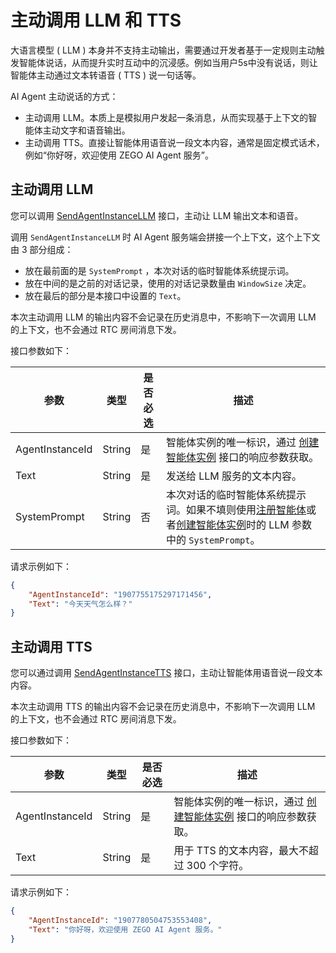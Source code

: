 # 主动调用 LLM 和 TTS

大语言模型 ( LLM ) 本身并不支持主动输出，需要通过开发者基于一定规则主动触发智能体说话，从而提升实时互动中的沉浸感。例如当用户5s中没有说话，则让智能体主动通过文本转语音 ( TTS ) 说一句话等。

AI Agent 主动说话的方式：

- 主动调用 LLM。本质上是模拟用户发起一条消息，从而实现基于上下文的智能体主动文字和语音输出。
- 主动调用 TTS。直接让智能体用语音说一段文本内容，通常是固定模式话术，例如“你好呀，欢迎使用 ZEGO AI Agent 服务”。

## 主动调用 LLM

您可以调用 [SendAgentInstanceLLM](/aiagent-server/agent-instance-control/send-agent-instance-llm) 接口，主动让 LLM 输出文本和语音。

调用 `SendAgentInstanceLLM` 时 AI Agent 服务端会拼接一个上下文，这个上下文由 3 部分组成：

- 放在最前面的是 `SystemPrompt` ，本次对话的临时智能体系统提示词。
- 放在中间的是之前的对话记录，使用的对话记录数量由 `WindowSize` 决定。
- 放在最后的部分是本接口中设置的 `Text`。

本次主动调用 LLM 的输出内容不会记录在历史消息中，不影响下一次调用 LLM 的上下文，也不会通过 RTC 房间消息下发。

接口参数如下：

| 参数            | 类型   | 是否必选 | 描述                                                                                                                                                                                                                                          |
| --------------- | ------ | -------- | --------------------------------------------------------------------------------------------------------------------------------------------------------------------------------------------------------------------------------------------- |
| AgentInstanceId | String | 是       | 智能体实例的唯一标识，通过 [创建智能体实例](/aiagent-server/agent-instance-management/create-agent-instance) 接口的响应参数获取。                                                                                                               |
| Text            | String | 是       | 发送给 LLM 服务的文本内容。                                                                                                                                                                                                                   |
| SystemPrompt    | String | 否       | 本次对话的临时智能体系统提示词。如果不填则使用[注册智能体](/aiagent-server/agent-configuration-management/register-agent)或者[创建智能体实例](/aiagent-server/agent-instance-management/create-agent-instance)时的 LLM 参数中的 `SystemPrompt`。 |

请求示例如下：
```json
{
    "AgentInstanceId": "1907755175297171456",
    "Text": "今天天气怎么样？"
}
```

## 主动调用 TTS

您可以通过调用 [SendAgentInstanceTTS](/aiagent-server/agent-instance-control/send-agent-instance-tts) 接口，主动让智能体用语音说一段文本内容。

本次主动调用 TTS 的输出内容不会记录在历史消息中，不影响下一次调用 LLM 的上下文，也不会通过 RTC 房间消息下发。

接口参数如下：

| 参数            | 类型   | 是否必选 | 描述                                                                                                                            |
| --------------- | ------ | -------- | ------------------------------------------------------------------------------------------------------------------------------- |
| AgentInstanceId | String | 是       | 智能体实例的唯一标识，通过 [创建智能体实例](/aiagent-server/agent-instance-management/create-agent-instance) 接口的响应参数获取。 |
| Text            | String | 是       | 用于 TTS 的文本内容，最大不超过 300 个字符。                                                                                    |

请求示例如下：
```json
{
    "AgentInstanceId": "1907780504753553408",
    "Text": "你好呀，欢迎使用 ZEGO AI Agent 服务。"
}
```

